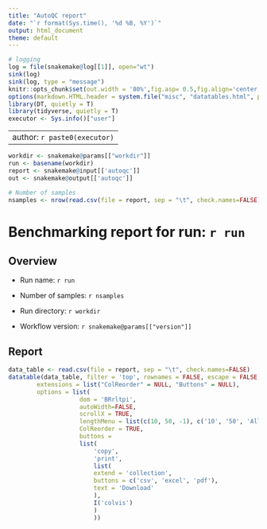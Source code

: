 ---
title: "AutoQC report"
date: "`r format(Sys.time(), '%d %B, %Y')`"
output: html_document
theme: default
---

<style type="text/css">
.main-container {
  max-width: 1800px;
  margin-left: auto;
  margin-right: auto;
}
</style>

```{r setup, include=FALSE}
# logging
log = file(snakemake@log[[1]], open="wt")
sink(log)
sink(log, type = "message")
knitr::opts_chunk$set(out.width = '80%',fig.asp= 0.5,fig.align='center',echo=FALSE, warning=FALSE, message=FALSE)
options(markdown.HTML.header = system.file("misc", "datatables.html", package = "knitr"))
library(DT, quietly = T)
library(tidyverse, quietly = T)
executor <- Sys.info()["user"]
```

---
author: `r paste0(executor)`
---

```{r init}
workdir <- snakemake@params[["workdir"]]
run <- basename(workdir)
report <- snakemake@input[['autoqc']]
out <- snakemake@output[['autoqc']]

# Number of samples
nsamples <- nrow(read.csv(file = report, sep = "\t", check.names=FALSE))
```


# Benchmarking report for run: `r run` {.tabset}

## Overview

* Run name: `r run`

* Number of samples: `r nsamples`

* Run directory: `r workdir`

* Workflow version: `r snakemake@params[["version"]]`

## Report

```{r report}
data_table <- read.csv(file = report, sep = "\t", check.names=FALSE)
datatable(data_table, filter = 'top', rownames = FALSE, escape = FALSE,
		extensions = list("ColReorder" = NULL, "Buttons" = NULL),
		options = list(	
					dom = 'BRrltpi',
					autoWidth=FALSE,
					scrollX = TRUE,
					lengthMenu = list(c(10, 50, -1), c('10', '50', 'All')),
					ColReorder = TRUE,
					buttons =
					list(
						'copy',
						'print',
						list(
						extend = 'collection',
						buttons = c('csv', 'excel', 'pdf'),
						text = 'Download'
						),
						I('colvis')
						)
						))
```

